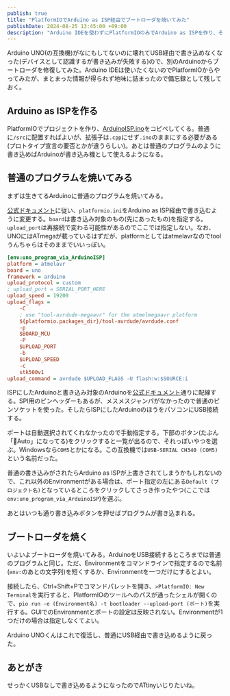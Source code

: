 ```yaml
---
publish: true
title: "PlatformIOでArduino as ISP経由でブートローダを焼いてみた"
publishDate: 2024-08-25 13:45:00 +09:00
description: "Arduino IDEを使わずにPlatformIOのみでArduino as ISPを作り、そこからブートローダを焼いてみた話。"
---
```


Arduino UNO(の互換機)がなにもしてないのに壊れてUSB経由で書き込めなくなった(デバイスとして認識するが書き込みが失敗する)ので、別のArduinoからブートローダを修復してみた。Arduino IDEは使いたくないのでPlatformIOからやってみたが、まとまった情報が得られず地味に詰まったので備忘録として残しておく。

## Arduino as ISPを作る

PlatformIOでプロジェクトを作り、[ArduinoISP.ino](https://github.com/arduino/arduino-examples/blob/main/examples/11.ArduinoISP/ArduinoISP/ArduinoISP.ino)をコピペしてくる。普通に`/src`に配置すればよいが、拡張子は`.cpp`にせず`.ino`のままにする必要がある(プロトタイプ宣言の要否とかが違うらしい)。あとは普通のプログラムのように書き込めばArduinoが書き込み機として使えるようになる。

## 普通のプログラムを焼いてみる

まずは生きてるArduinoに普通のプログラムを焼いてみる。

[公式ドキュメント](https://docs.platformio.org/en/stable/platforms/atmelavr.html#upload-using-programmer)に従い、`platformio.ini`をArduino as ISP経由で書き込むように変更する。`board`は書き込み対象のもの(先にあったもの)を指定する。`upload_port`は再接続で変わる可能性があるのでここでは指定しない。なお、UNOにはATmegaが載っているはずだが、platformとしてはatmelavrなのでtoolうんちゃらはそのままでいいっぽい。

```ini
[env:uno_program_via_ArduinoISP]
platform = atmelavr
board = uno
framework = arduino
upload_protocol = custom
; upload_port = SERIAL_PORT_HERE
upload_speed = 19200
upload_flags =
    -C
    ; use "tool-avrdude-megaavr" for the atmelmegaavr platform
    ${platformio.packages_dir}/tool-avrdude/avrdude.conf
    -p
    $BOARD_MCU
    -P
    $UPLOAD_PORT
    -b
    $UPLOAD_SPEED
    -c
    stk500v1
upload_command = avrdude $UPLOAD_FLAGS -U flash:w:$SOURCE:i
```

ISPにしたArduinoと書き込み対象のArduinoを[公式ドキュメント](https://docs.arduino.cc/built-in-examples/arduino-isp/ArduinoISP/)通りに配線する。SPI用のピンヘッダーもあるが、メスメスジャンパがなかったので普通のピンソケットを使った。そしたらISPにしたArduinoのほうをパソコンにUSB接続する。

ポートは自動選択されてくれなかったので手動指定する。下部のボタン(たぶん「🔌Auto」になってる)をクリックすると一覧が出るので、それっぽいやつを選ぶ。Windowsなら`COM5`とかになる。この互換機では`USB-SERIAL CH340 (COM5)`という名前だった。

普通の書き込みがされたらArduino as ISPが上書きされてしまうかもしれないので、これ以外のEnvironmentがある場合は、ポート指定の左にある`Default (プロジェクト名)`となっているところをクリックしてさっき作ったやつ(ここでは`env:uno_program_via_ArduinoISP`)を選ぶ。

あとはいつも通り書き込みボタンを押せばプログラムが書き込まれる。

## ブートローダを焼く

いよいよブートローダを焼いてみる。ArduinoをUSB接続するところまでは普通のプログラムと同じ。ただ、Environmentをコマンドラインで指定するので名前(`env:`のあとの文字列)を短くするか、Environmentを一つだけにするとよい。

接続したら、Ctrl+Shift+Pでコマンドパレットを開き、`>PlatformIO: New Terminal`を実行すると、PlatformIOのツールへのパスが通ったシェルが開くので、`pio run -e (Environment名) -t bootloader --upload-port (ポート)`を実行する。GUIでのEnvironmentとポートの設定は反映されない。Environmentが1つだけの場合は指定しなくてよい。

Arduino UNOくんはこれで復活し、普通にUSB経由で書き込めるように戻った。

## あとがき

せっかくUSBなしで書き込めるようになったのでATtinyいじりたいね。